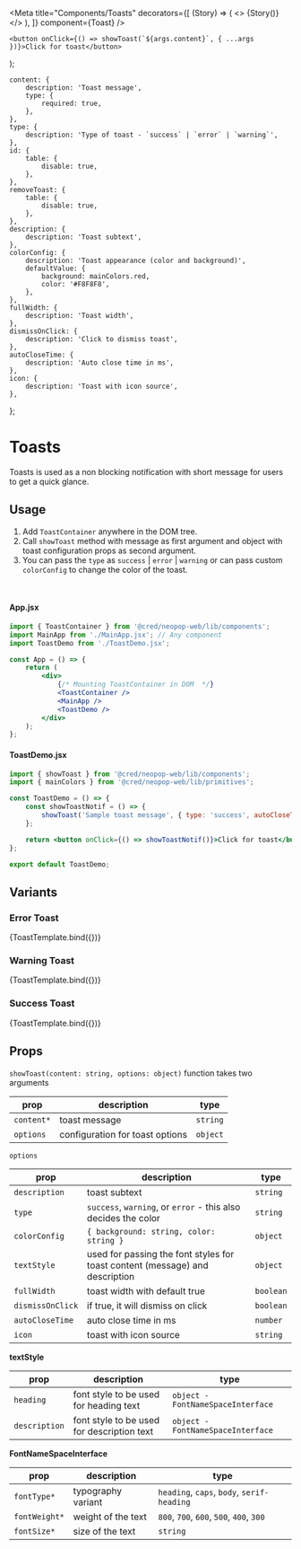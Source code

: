
<Meta
    title="Components/Toasts"
    decorators={[
        (Story) => (
            <>
                <ToastContainer />
                {Story()}
            </>
        ),
    ]}
    component={Toast}
/>

    <button onClick={() => showToast(`${args.content}`, { ...args })}>Click for toast</button>
);

    content: {
        description: 'Toast message',
        type: {
            required: true,
        },
    },
    type: {
        description: 'Type of toast - `success` | `error` | `warning`',
    },
    id: {
        table: {
            disable: true,
        },
    },
    removeToast: {
        table: {
            disable: true,
        },
    },
    description: {
        description: 'Toast subtext',
    },
    colorConfig: {
        description: 'Toast appearance (color and background)',
        defaultValue: {
            background: mainColors.red,
            color: '#F8F8F8',
        },
    },
    fullWidth: {
        description: 'Toast width',
    },
    dismissOnClick: {
        description: 'Click to dismiss toast',
    },
    autoCloseTime: {
        description: 'Auto close time in ms',
    },
    icon: {
        description: 'Toast with icon source',
    },
};

# Toasts

Toasts is used as a non blocking notification with short message for users to get a quick glance.

## Usage

1. Add `ToastContainer` anywhere in the DOM tree.
2. Call `showToast` method with message as first argument and object with toast configuration props as second argument.
3. You can pass the `type` as `success` | `error` | `warning` or can pass custom `colorConfig` to change the color of the toast.

<br />

#### App.jsx

```jsx
import { ToastContainer } from '@cred/neopop-web/lib/components';
import MainApp from './MainApp.jsx'; // Any component
import ToastDemo from './ToastDemo.jsx';

const App = () => {
    return (
        <div>
            {/* Mounting ToastContainer in DOM  */}
            <ToastContainer />
            <MainApp />
            <ToastDemo />
        </div>
    );
};
```

#### ToastDemo.jsx

```jsx
import { showToast } from '@cred/neopop-web/lib/components';
import { mainColors } from '@cred/neopop-web/lib/primitives';

const ToastDemo = () => {
    const showToastNotif = () => {
        showToast('Sample toast message', { type: 'success', autoCloseTime: 5000 });
    };

    return <button onClick={() => showToastNotif()}>Click for toast</button>;
};

export default ToastDemo;
```

## Variants

### Error Toast

<Canvas>
    <Story
        name="Error Toast"
        args={{ content: 'Something went wrong! Please try again.' }}
        argTypes={toastArgTypes}
    >
        {ToastTemplate.bind({})}
    </Story>
</Canvas>

### Warning Toast

<Canvas>
    <Story
        name="Warning Toast"
        args={{
            content: 'Your request is already in process.',
            type: 'warning',
        }}
    >
        {ToastTemplate.bind({})}
    </Story>
</Canvas>

### Success Toast

<Canvas>
    <Story
        name="Success Toast"
        args={{
            content: 'Your credit score was refreshed successfully.',
            type: 'success',
        }}
    >
        {ToastTemplate.bind({})}
    </Story>
</Canvas>

## Props

`showToast(content: string, options: object)` function takes two arguments

<div style={{overflowX: 'auto'}}>

| prop         | description                     | type     |
| ------------ | ------------------------------- | -------- |
| `content*`   | toast message                   | `string` |
| `options`    | configuration for toast options | `object` |

</div>

`options`

<div style={{overflowX: 'auto'}}>

| prop             | description                                                                  | type      |
| ---------------- | ---------------------------------------------------------------------------- | --------- |
| `description`    | toast subtext                                                                | `string`  |
| `type`           | `success`, `warning`, or `error` - this also decides the color               | `string`  |
| `colorConfig`    | `{ background: string, color: string }`                                      | `object`  |
| `textStyle`      | used for passing the font styles for toast content (message) and description | `object`  |
| `fullWidth`      | toast width with default true                                                | `boolean` |
| `dismissOnClick` | if true, it will dismiss on click                                            | `boolean` |
| `autoCloseTime`  | auto close time in ms                                                        | `number`  |
| `icon`           | toast with icon source                                                       | `string`  |

</div>

**textStyle**

<div style={{overflowX: 'auto'}}>

| prop          | description                                | type                              |
| ------------- | ------------------------------------------ | --------------------------------- |
| `heading`     | font style to be used for heading text     | `object - FontNameSpaceInterface` |
| `description` | font style to be used for description text | `object - FontNameSpaceInterface` |

</div>

**FontNameSpaceInterface**

<div style={{overflowX: 'auto'}}>

| prop            | description        | type                                       |
| --------------- | ------------------ | ------------------------------------------ |
| `fontType*`     | typography variant | `heading`, `caps`, `body`, `serif-heading` |
| `fontWeight*`   | weight of the text | `800`, `700`, `600`, `500`, `400`, `300`   |
| `fontSize*`     | size of the text   | `string`                                   |

</div>
